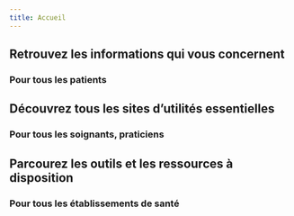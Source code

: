 ```yaml
---
title: Accueil
---
```



<FullWidthContent>
  <Main>
    <Content>
      <TargetCards/>
    </Content>
  </Main>
</FullWidthContent>

<FullWidthContent>
<Main>
<Content id="patient">

  ## Retrouvez les informations qui vous concernent
  ### Pour tous les patients

  <PatientCards />

</Content>
</Main>
</FullWidthContent>

<FullWidthContent>
<Main>
<Content id="praticien">

  ## Découvrez tous les sites d’utilités essentielles
  ### Pour tous les soignants, praticiens

  <ProfessionalCards />

</Content>
</Main>
</FullWidthContent>

<FullWidthContent>
<Main>
<Content id="etablissement">

  ## Parcourez les outils et les ressources à disposition
  ### Pour tous les établissements de santé

  <EstablishmentsCards />

</Content>
</Main>
</FullWidthContent>
